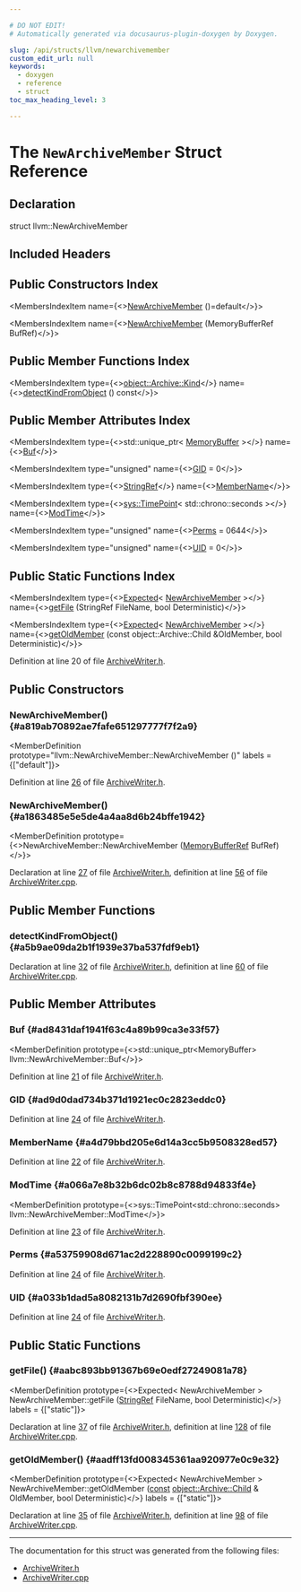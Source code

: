 ```yaml
---

# DO NOT EDIT!
# Automatically generated via docusaurus-plugin-doxygen by Doxygen.

slug: /api/structs/llvm/newarchivemember
custom_edit_url: null
keywords:
  - doxygen
  - reference
  - struct
toc_max_heading_level: 3

---
```





# The `NewArchiveMember` Struct Reference

<DoxygenPage pluginConfig={pluginConfig}>



## Declaration

<CodeBlock>struct llvm::NewArchiveMember</CodeBlock>

## Included Headers

<IncludesList>
<IncludesListItem
  filePath="llvm/Object/ArchiveWriter.h"
  permalink="/docs/api/files/include/include/llvm/include/llvm/object/archivewriter-h"
  isLocal="true" />
</IncludesList>

## Public Constructors Index

<MembersIndex>

<MembersIndexItem
  name={<><a href="#a819ab70892ae7fafe651297777f7f2a9">NewArchiveMember</a> ()=default</>}>
</MembersIndexItem>

<MembersIndexItem
  name={<><a href="#a1863485e5e5de4a4aa8d6b24bffe1942">NewArchiveMember</a> (MemoryBufferRef BufRef)</>}>
</MembersIndexItem>

</MembersIndex>

## Public Member Functions Index

<MembersIndex>

<MembersIndexItem
  type={<><a href="/docs/api/classes/llvm/object/archive/#ab288378fa8bfa0678dd25e36b5198a87">object::Archive::Kind</a></>}
  name={<><a href="#a5b9ae09da2b1f1939e37ba537fdf9eb1">detectKindFromObject</a> () const</>}>
</MembersIndexItem>

</MembersIndex>

## Public Member Attributes Index

<MembersIndex>

<MembersIndexItem
  type={<>std::unique&#95;ptr&lt; <a href="/docs/api/classes/llvm/memorybuffer">MemoryBuffer</a> &gt;</>}
  name={<><a href="#ad8431daf1941f63c4a89b99ca3e33f57">Buf</a></>}>
</MembersIndexItem>

<MembersIndexItem
  type="unsigned"
  name={<><a href="#ad9d0dad734b371d1921ec0c2823eddc0">GID</a> = 0</>}>
</MembersIndexItem>

<MembersIndexItem
  type={<><a href="/docs/api/classes/llvm/stringref">StringRef</a></>}
  name={<><a href="#a4d79bbd205e6d14a3cc5b9508328ed57">MemberName</a></>}>
</MembersIndexItem>

<MembersIndexItem
  type={<><a href="/docs/api/namespaces/llvm/sys/#a52f2c3fdd7f80c1991d8c7079489efff">sys::TimePoint</a>&lt; std::chrono::seconds &gt;</>}
  name={<><a href="#a066a7e8b32b6dc02b8c8788d94833f4e">ModTime</a></>}>
</MembersIndexItem>

<MembersIndexItem
  type="unsigned"
  name={<><a href="#a53759908d671ac2d228890c0099199c2">Perms</a> = 0644</>}>
</MembersIndexItem>

<MembersIndexItem
  type="unsigned"
  name={<><a href="#a033b1dad5a8082131b7d2690fbf390ee">UID</a> = 0</>}>
</MembersIndexItem>

</MembersIndex>

## Public Static Functions Index

<MembersIndex>

<MembersIndexItem
  type={<><a href="/docs/api/classes/llvm/expected">Expected</a>&lt; <a href="/docs/api/structs/llvm/newarchivemember">NewArchiveMember</a> &gt;</>}
  name={<><a href="#aabc893bb91367b69e0edf27249081a78">getFile</a> (StringRef FileName, bool Deterministic)</>}>
</MembersIndexItem>

<MembersIndexItem
  type={<><a href="/docs/api/classes/llvm/expected">Expected</a>&lt; <a href="/docs/api/structs/llvm/newarchivemember">NewArchiveMember</a> &gt;</>}
  name={<><a href="#aadff13fd008345361aa920977e0c9e32">getOldMember</a> (const object::Archive::Child &amp;OldMember, bool Deterministic)</>}>
</MembersIndexItem>

</MembersIndex>


Definition at line 20 of file <a href="/docs/api/files/include/include/llvm/include/llvm/object/archivewriter-h">ArchiveWriter.h</a>.

<SectionDefinition>

## Public Constructors

### NewArchiveMember() {#a819ab70892ae7fafe651297777f7f2a9}

<MemberDefinition
  prototype="llvm::NewArchiveMember::NewArchiveMember ()"
  labels = {["default"]}>

Definition at line <a href="/docs/api/files/include/include/llvm/include/llvm/object/archivewriter-h/#l00026">26</a> of file <a href="/docs/api/files/include/include/llvm/include/llvm/object/archivewriter-h">ArchiveWriter.h</a>.
</MemberDefinition>

### NewArchiveMember() {#a1863485e5e5de4a4aa8d6b24bffe1942}

<MemberDefinition
  prototype={<>NewArchiveMember::NewArchiveMember (<a href="/docs/api/classes/llvm/memorybufferref">MemoryBufferRef</a> BufRef)</>}>

Declaration at line <a href="/docs/api/files/include/include/llvm/include/llvm/object/archivewriter-h/#l00027">27</a> of file <a href="/docs/api/files/include/include/llvm/include/llvm/object/archivewriter-h">ArchiveWriter.h</a>, definition at line <a href="/docs/api/files/lib/lib/object/archivewriter-cpp/#l00056">56</a> of file <a href="/docs/api/files/lib/lib/object/archivewriter-cpp">ArchiveWriter.cpp</a>.
</MemberDefinition>

</SectionDefinition>

<SectionDefinition>

## Public Member Functions

### detectKindFromObject() {#a5b9ae09da2b1f1939e37ba537fdf9eb1}

<MemberDefinition
  prototype="object::Archive::Kind NewArchiveMember::detectKindFromObject () const">

Declaration at line <a href="/docs/api/files/include/include/llvm/include/llvm/object/archivewriter-h/#l00032">32</a> of file <a href="/docs/api/files/include/include/llvm/include/llvm/object/archivewriter-h">ArchiveWriter.h</a>, definition at line <a href="/docs/api/files/lib/lib/object/archivewriter-cpp/#l00060">60</a> of file <a href="/docs/api/files/lib/lib/object/archivewriter-cpp">ArchiveWriter.cpp</a>.
</MemberDefinition>

</SectionDefinition>

<SectionDefinition>

## Public Member Attributes

### Buf {#ad8431daf1941f63c4a89b99ca3e33f57}

<MemberDefinition
  prototype={<>std::unique&#95;ptr&lt;MemoryBuffer&gt; llvm::NewArchiveMember::Buf</>}>

Definition at line <a href="/docs/api/files/include/include/llvm/include/llvm/object/archivewriter-h/#l00021">21</a> of file <a href="/docs/api/files/include/include/llvm/include/llvm/object/archivewriter-h">ArchiveWriter.h</a>.
</MemberDefinition>

### GID {#ad9d0dad734b371d1921ec0c2823eddc0}

<MemberDefinition
  prototype="unsigned llvm::NewArchiveMember::GID = 0">

Definition at line <a href="/docs/api/files/include/include/llvm/include/llvm/object/archivewriter-h/#l00024">24</a> of file <a href="/docs/api/files/include/include/llvm/include/llvm/object/archivewriter-h">ArchiveWriter.h</a>.
</MemberDefinition>

### MemberName {#a4d79bbd205e6d14a3cc5b9508328ed57}

<MemberDefinition
  prototype="StringRef llvm::NewArchiveMember::MemberName">

Definition at line <a href="/docs/api/files/include/include/llvm/include/llvm/object/archivewriter-h/#l00022">22</a> of file <a href="/docs/api/files/include/include/llvm/include/llvm/object/archivewriter-h">ArchiveWriter.h</a>.
</MemberDefinition>

### ModTime {#a066a7e8b32b6dc02b8c8788d94833f4e}

<MemberDefinition
  prototype={<>sys::TimePoint&lt;std::chrono::seconds&gt; llvm::NewArchiveMember::ModTime</>}>

Definition at line <a href="/docs/api/files/include/include/llvm/include/llvm/object/archivewriter-h/#l00023">23</a> of file <a href="/docs/api/files/include/include/llvm/include/llvm/object/archivewriter-h">ArchiveWriter.h</a>.
</MemberDefinition>

### Perms {#a53759908d671ac2d228890c0099199c2}

<MemberDefinition
  prototype="unsigned llvm::NewArchiveMember::Perms = 0644">

Definition at line <a href="/docs/api/files/include/include/llvm/include/llvm/object/archivewriter-h/#l00024">24</a> of file <a href="/docs/api/files/include/include/llvm/include/llvm/object/archivewriter-h">ArchiveWriter.h</a>.
</MemberDefinition>

### UID {#a033b1dad5a8082131b7d2690fbf390ee}

<MemberDefinition
  prototype="unsigned llvm::NewArchiveMember::UID = 0">

Definition at line <a href="/docs/api/files/include/include/llvm/include/llvm/object/archivewriter-h/#l00024">24</a> of file <a href="/docs/api/files/include/include/llvm/include/llvm/object/archivewriter-h">ArchiveWriter.h</a>.
</MemberDefinition>

</SectionDefinition>

<SectionDefinition>

## Public Static Functions

### getFile() {#aabc893bb91367b69e0edf27249081a78}

<MemberDefinition
  prototype={<>Expected&lt; NewArchiveMember &gt; NewArchiveMember::getFile (<a href="/docs/api/classes/llvm/stringref">StringRef</a> FileName, bool Deterministic)</>}
  labels = {["static"]}>

Declaration at line <a href="/docs/api/files/include/include/llvm/include/llvm/object/archivewriter-h/#l00037">37</a> of file <a href="/docs/api/files/include/include/llvm/include/llvm/object/archivewriter-h">ArchiveWriter.h</a>, definition at line <a href="/docs/api/files/lib/lib/object/archivewriter-cpp/#l00128">128</a> of file <a href="/docs/api/files/lib/lib/object/archivewriter-cpp">ArchiveWriter.cpp</a>.
</MemberDefinition>

### getOldMember() {#aadff13fd008345361aa920977e0c9e32}

<MemberDefinition
  prototype={<>Expected&lt; NewArchiveMember &gt; NewArchiveMember::getOldMember (<a href="/docs/api/files/lib/lib/target/lib/target/aarch64/aarch64promoteconstant-cpp/#a90f8350fecae261c25be85d38b451bff">const</a> <a href="/docs/api/classes/llvm/object/archive/child">object::Archive::Child</a> &amp; OldMember, bool Deterministic)</>}
  labels = {["static"]}>

Declaration at line <a href="/docs/api/files/include/include/llvm/include/llvm/object/archivewriter-h/#l00035">35</a> of file <a href="/docs/api/files/include/include/llvm/include/llvm/object/archivewriter-h">ArchiveWriter.h</a>, definition at line <a href="/docs/api/files/lib/lib/object/archivewriter-cpp/#l00098">98</a> of file <a href="/docs/api/files/lib/lib/object/archivewriter-cpp">ArchiveWriter.cpp</a>.
</MemberDefinition>

</SectionDefinition>

<hr/>

The documentation for this struct was generated from the following files:

<ul>
<li><a href="/docs/api/files/include/include/llvm/include/llvm/object/archivewriter-h">ArchiveWriter.h</a></li>
<li><a href="/docs/api/files/lib/lib/object/archivewriter-cpp">ArchiveWriter.cpp</a></li>
</ul>

</DoxygenPage>
